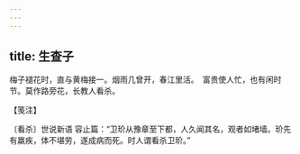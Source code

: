 ```yaml
---
---
---
```

title: 生查子
---







梅子褪花时，直与黄梅接一。烟雨几曾开，春江里活。　富贵使人忙，也有闲时节。莫作路旁花，长教人看杀。





【笺注】


〔看杀〕世说新语 容止篇：“卫玠从豫章至下都，人久闻其名，观者如堵墙。玠先有羸疾，体不堪劳，遂成病而死。时人谓看杀卫玠。”